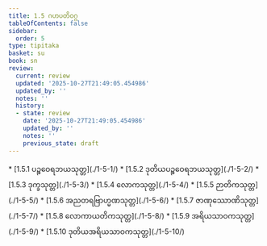 ```yaml
---
title: 1.5 ဂဟပတိဝဂ္ဂ
tableOfContents: false
sidebar:
  order: 5
type: tipitaka
basket: su
book: sn
review:
  current: review
  updated: '2025-10-27T21:49:05.454986'
  updated_by: ''
  notes: ''
  history:
  - state: review
    date: '2025-10-27T21:49:05.454986'
    updated_by: ''
    notes: ''
    previous_state: draft
---
```



<ReviewStatus review={frontmatter.review} showDetails={true} />

<HypothesisAnnotation frontmatter={frontmatter} />

<DynamicBreadcrumb />



<TableOfContents book="sn" section="1.5">
* [1.5.1 ပဉ္စဝေရဘယသုတ္တ](./1-5-1/)
* [1.5.2 ဒုတိယပဉ္စဝေရဘယသုတ္တ](./1-5-2/)
* [1.5.3 ဒုက္ခသုတ္တ](./1-5-3/)
* [1.5.4 လောကသုတ္တ](./1-5-4/)
* [1.5.5 ဉာတိကသုတ္တ](./1-5-5/)
* [1.5.6 အညတရဗြာဟ္မဏသုတ္တ](./1-5-6/)
* [1.5.7 ဇာဏုဿောဏိသုတ္တ](./1-5-7/)
* [1.5.8 လောကာယတိကသုတ္တ](./1-5-8/)
* [1.5.9 အရိယသာဝကသုတ္တ](./1-5-9/)
* [1.5.10 ဒုတိယအရိယသာဝကသုတ္တ](./1-5-10/)
</TableOfContents>